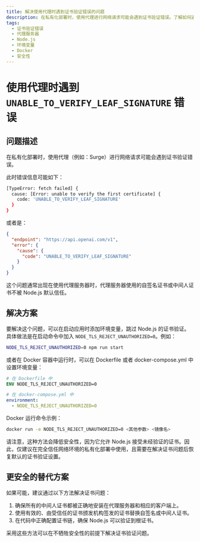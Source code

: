 ```yaml
---
title: 解决使用代理时遇到证书验证错误的问题
description: 在私有化部署时，使用代理进行网络请求可能会遇到证书验证错误。了解如何通过跳过 Node.js 的证书验证来解决这一问题。
tags:
  - 证书验证错误
  - 代理服务器
  - Node.js
  - 环境变量
  - Docker
  - 安全性
---
```

# 使用代理时遇到 `UNABLE_TO_VERIFY_LEAF_SIGNATURE` 错误

## 问题描述

在私有化部署时，使用代理（例如：Surge）进行网络请求可能会遇到证书验证错误。

此时错误信息可能如下：

```bash
[TypeError: fetch failed] {
  cause: [Error: unable to verify the first certificate] {
    code: 'UNABLE_TO_VERIFY_LEAF_SIGNATURE'
  }
}
```

或者是：

```json
{
  "endpoint": "https://api.openai.com/v1",
  "error": {
    "cause": {
      "code": "UNABLE_TO_VERIFY_LEAF_SIGNATURE"
    }
  }
}
```

这个问题通常出现在使用代理服务器时，代理服务器使用的自签名证书或中间人证书不被 Node.js 默认信任。

## 解决方案

要解决这个问题，可以在启动应用时添加环境变量，跳过 Node.js 的证书验证。具体做法是在启动命令中加入 `NODE_TLS_REJECT_UNAUTHORIZED=0`。例如：

```bash
NODE_TLS_REJECT_UNAUTHORIZED=0 npm run start
```

或者在 Docker 容器中运行时，可以在 Dockerfile 或者 docker-compose.yml 中设置环境变量：

```dockerfile
# 在 Dockerfile 中
ENV NODE_TLS_REJECT_UNAUTHORIZED=0
```

```yaml
# 在 docker-compose.yml 中
environment:
  - NODE_TLS_REJECT_UNAUTHORIZED=0
```

Docker 运行命令示例：

```bash
docker run -e NODE_TLS_REJECT_UNAUTHORIZED=0 <其他参数> <镜像名>
```

请注意，这种方法会降低安全性，因为它允许 Node.js 接受未经验证的证书。因此，仅建议在完全信任网络环境的私有化部署中使用，且需要在解决证书问题后恢复默认的证书验证设置。

## 更安全的替代方案

如果可能，建议通过以下方法解决证书问题：

1. 确保所有的中间人证书都被正确地安装在代理服务器和相应的客户端上。
2. 使用有效的、由受信任的证书颁发机构签发的证书替换自签名或中间人证书。
3. 在代码中正确配置证书链，确保 Node.js 可以验证到根证书。

采用这些方法可以在不牺牲安全性的前提下解决证书验证问题。
